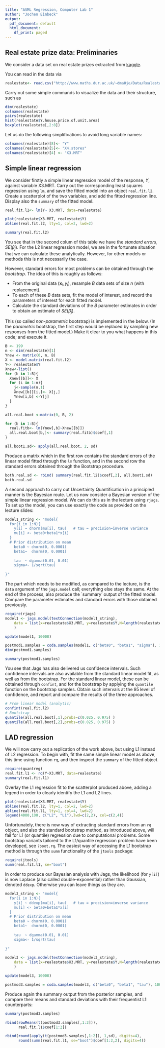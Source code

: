 ---
title: "ASML Regression, Computer Lab 1"
author: "Jochen Einbeck"
output:
  pdf_document: default
  html_document:
    df_print: paged
---

## Real estate prize data: Preliminaries

We consider a data set on real estate prizes extracted from  [kaggle](https://www.kaggle.com/quantbruce/real-estate-price-prediction/).

You can read in the data via

```{r}
realestate<- read.csv("http://www.maths.dur.ac.uk/~dma0je/Data/Realestate.csv", header=TRUE)
```

Carry out some simple commands to visualize the data and their structure, such as

```{r}
dim(realestate)
colnames(realestate)
pairs(realestate)
hist(realestate$Y.house.price.of.unit.area)
boxplot(realestate[,2:8])
```

Let us do the following simplifications to avoid long variable names:

```{r}
colnames(realestate)[8]<- "Y"
colnames(realestate)[5]<- "X4.stores"
colnames(realestate)[4] <- "X3.MRT"
```


## Simple linear regression

We consider firstly a simple linear regression model of the response, $Y$, against variable $\mbox{X3.MRT}$.  Carry out the corresponding least squares regression using `lm`, and save the fitted model into an  object `real.fit.l2`. Create a scatterplot of the two variables, and add the fitted regression line. Display also the `summary` of the fitted model.


```{r}
real.fit.l2<- lm(Y~ X3.MRT, data=realestate)

plot(realestate$X3.MRT, realestate$Y)
abline(real.fit.l2, lty=1, col=2, lwd=2)

summary(real.fit.l2)

```


You see that in the second colum of this table we have the *standard errors*, $SE(\hat{\beta}_j)$.  For the L2 linear regression model, we are in the fortunate situation that we can calculate these analytically. However, for other models or methods this is not necessarily the case. 

However, standard errors for most problems can be obtained through the *bootstrap*.  The idea of this is roughly as follows:

* From the original data $(\boldsymbol{x}_i, y_i)$, resample $B$ data sets of size $n$ (with replacement).
* To each of these $B$ data sets, fit the model of interest, and record the parameters of interest for each fitted model.
* Calculate the standard deviations of the $B$ parameter estimates in order to obtain an estimate of $SE(\hat{\beta}_j)$.

This (so called *non-parametric* bootstrap) is implemented in the below.  (In the *parametric* bootstrap, the first step would be replaced by sampling new responses from the fitted model.) Make it clear to you what happens in this code; and execute it.


```{r}
B <- 199
n <- dim(realestate)[1]
Ynew <- matrix(0, n, B)
X <- model.matrix(real.fit.l2)
Y<- realestate$Y
Xnew<-list()
for (b in 1:B){
  Xnew[[b]]<- X
  for (i in 1:n){
    j<-sample(n,1)
    Xnew[[b]][i,]<- X[j,]
    Ynew[i,b] <-Y[j]
  }
}

all.real.boot <-matrix(0, B, 2)

for (b in 1:B){
  real.fitb<- lm(Ynew[,b]~Xnew[[b]])
  all.real.boot[b,]<- summary(real.fitb)$coef[,1]
}

all.boot1.sd<- apply(all.real.boot, 2, sd)
```


Produce a matrix which in the first row contains the standard errors of the linear model fitted through the `lm` function, and in the second row the standard errors obtained through the Bootstrap procedure.

```{r}
both.real.sd <- rbind( summary(real.fit.l2)$coef[,2], all.boot1.sd)
both.real.sd
```

A second approach to carry out Uncertainty Quantification in a principled manner is the Bayesian route.
Let us now consider a Bayesian version of the simple linear regression model. We can do this as in the lecture using `rjags`.  To set up the model, you can use exactly the code as provided on the lecture slides:

```{r}
model1_string <- "model{
  for(i in 1:N){ 
    y[i] ~ dnorm(mu[i], tau)   # tau = precision=inverse variance
    mu[i] <- beta0+beta1*x[i]
  } 
  # Prior distribution on mean
    beta0 ~ dnorm(0, 0.0001)    
    beta1~  dnorm(0, 0.0001)
    
    tau  ~ dgamma(0.01, 0.01)
    sigma<- 1/sqrt(tau)
   
}"
```
 

The part which needs to be modified, as compared to the lecture, is the `data` argument of the `jags.model` call; everything else stays the same. At the end of the process, also produce the `summary' output of the fitted model. Compare the parameter estimates and standard errors with those obtained previously.
 
```{r}
require(rjags)
model1 <- jags.model(textConnection(model1_string), 
    data = list(x=realestate$X3.MRT, y=realestate$Y,N=length(realestate$Y))
    )

update(model1, 10000)

postmod1.samples = coda.samples(model1, c("beta0", "beta1", "sigma"), 10000)[[1]]
dim(postmod1.samples)

summary(postmod1.samples)
```


You see that Jags has also delivered us confidence intervals. Such confidence intervals are also available from the standard linear model fit, as well as from the bootstrap. For the standard linear model, these can be obtained through `confint`, and for the bootstrap by applying the `quantile` function on the bootstrap samples. Obtain such intervals at the $95%$ level of confidence, and report and compare the results of the three approaches.

```{r}
# From linear model (analytic)
confint(real.fit.l2)
# Bootstrap
quantile(all.real.boot[,1],probs=c(0.025, 0.975) )
quantile(all.real.boot[,2],probs=c(0.025, 0.975) )
```

## LAD regression

We will now carry out a replication of the work above, but using L1 instead of L2 regression. To begin with, fit the same simple linear model as above, this time using function `rq`, and then inspect the `summary` of the fitted object.

```{r}
require(quantreg)
real.fit.l1 <- rq(Y~X3.MRT, data=realestate)
summary(real.fit.l1)
```

Overlay the L1 regression fit to the scatterplot produced above, adding a legend in order to clearly identify the L1 and L2 lines.

```{r}
plot(realestate$X3.MRT, realestate$Y)
abline(real.fit.l2, lty=1, col=2, lwd=2)
abline(real.fit.l1, lty=1, col=4, lwd=2)
legend(4000,100, c("L2", "L1"),lwd=c(2,2), col=c(2,4))
```


Unfortunately, there is now way of extracting standard errors from an `rq` object, and also
the standard bootstrap method, as introduced above, will fail for L1 (or quantile) regression due to computational problems. Some bootstrap variants tailored to the L1/quantile regression problem have been developed, see `?boot.rq`.  The easiest way of accessing the L1 bootstrap method is through the `summ` functionality of the `jtools` package: 

```{r}
require(jtools)
summ(real.fit.l1, se="boot")
```

In order to produce our Bayesian analysis with Jags, the likelihood (for `y[i]`) is now Laplace (also called double-exponential) rather than Gaussian, denoted `ddexp`.  Otherwise you can leave things as they are.

```{r}
model3_string <- "model{
  for(i in 1:N){ 
    y[i] ~ ddexp(mu[i], tau)   # tau = precision=inverse variance
    mu[i] <- beta0+beta1*x[i]
  } 
  # Prior distribution on mean
    beta0 ~ dnorm(0, 0.0001)    
    beta1~  dnorm(0, 0.0001)
    
    tau  ~ dgamma(0.01, 0.01)
    sigma<- 1/sqrt(tau)
   
}"
```


```{r}
model3 <- jags.model(textConnection(model3_string), 
    data = list(x=realestate$X3.MRT, y=realestate$Y,N=length(realestate$Y))
    )

update(model3, 10000)

postmod3.samples = coda.samples(model3, c("beta0", "beta1", "tau"), 10000)[[1]]
```

Produce again the summary output from the posterior samples, and compare their means and standard deviations with their frequentist L1 counterparts:

```{r}
summary(postmod3.samples)

rbind(rowMeans(t(postmod3.samples[,1:2])),
      real.fit.l1$coef[1:2])

rbind(round(apply(t(postmod3.samples[,1:2]), 1,sd), digits=4),
      round(summ(real.fit.l1, se="boot")$coef[1:2,2], digits=4))
```


